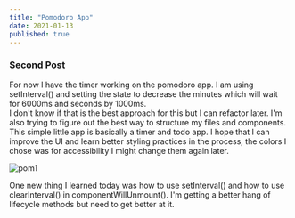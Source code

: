 ```yaml
---
title: "Pomodoro App"
date: 2021-01-13
published: true
---
```


### Second Post 

For now I have the timer working on the pomodoro app. I am using setInterval() and setting the state to decrease the minutes which will wait for 6000ms and seconds by 1000ms. <br/>I don't know if that is the best approach for this but I can refactor later. I'm also trying to figure out the best way to structure my files and components. <br/>This simple little app is basically a timer and todo app. I hope that I can improve the UI and learn better styling practices in the process, the colors I chose was for accessibility I might change them again later. 

![pom1](https://media.giphy.com/media/qIly1RGRPBZfpb4xeg/giphy.gif) 

One new thing I learned today was how to use setInterval() and how to use clearInterval() in componentWillUnmount(). I'm getting a better hang of lifecycle methods but need to get better at it. 

